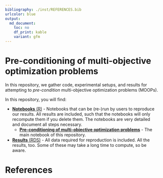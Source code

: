 ```yaml
---
bibliography: ./inst/REFERENCES.bib
urlcolor: blue
output:
  md_document:
    toc: no
    df_print: kable
    variant: gfm
---
```


# Pre-conditioning of multi-objective optimization problems

In this repository, we gather code, experimental setups, and results for attempting to _pre-condition_ multi-objective optimization problems (MOOPs).


In this repository, you will find:

* [__Notebooks__ (R)](./notebooks) - Notebooks that can be (re-)run by users to reproduce our results. All results are included, such that the notebooks will only recompute them if you delete them. The notebooks are very detailed and document all steps necessary.
    * [__Pre-conditioning of multi-objective optimization problems__](./notebooks/precondition-moop.md) - The main notebook of this repository.
* [__Results__ (RDS)](./results) - All data required for reproduction is included. All the results, too. Some of these may take a long time to compute, so be aware.


# References {-}

<div id="refs"></div>

